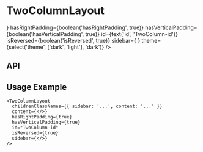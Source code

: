 
<Meta
  title="Components/TwoColumnLayout"
  component={TwoColumnLayout}
  decorators={[withKnobs]}
/>

# TwoColumnLayout

<Preview>
  <Story name="Base component">
    <TwoColumnLayout
      childrenClassNames={{ sidebar: 'sidebar', content: 'content' }}
      content={
        <>
          <BodyCopy
            copy="Parsley Seed Cream. [The Paris Review](http://theparisreview.org) Intensely soothing, nourishing and hydrating, this elegant formulation contains a potent blend of botanicals that offer fortification of the highest order against free radicals."
            heading="Heading hasRightPadding isReversed Content Column nourishing and hydrating"
            id="Anti-Oxidant"
            theme={select('theme', ['dark', 'light'], 'dark')}
          />
          <TwoColumnList
            leftColumn={TwoColumnListFixture.leftColumn}
            rightColumn={TwoColumnListFixture.rightColumn}
            theme={select('theme', ['dark', 'light'], 'dark')}
          />
        </>
      }
      hasRightPadding={boolean('hasRightPadding', true)}
      hasVerticalPadding={boolean('hasVerticalPadding', true)}
      id={text('id', 'TwoColumn-id')}
      isReversed={boolean('isReversed', true)}
      sidebar={
        <BodyCopy
          copy="Parsley Seed Cream. [The Paris Review](http://theparisreview.org) Intensely soothing, nourishing and hydrating, this elegant formulation contains a potent blend of botanicals that offer fortification of the highest order against free radicals."
          cta={{
            id: 'button-id',
            text: 'Read more',
            url: 'http://aesop.com',
            openInANewWindow: true,
            style: 'Internal Button Link',
          }}
          eyebrow="Recommended Nearby"
          hasSerifFontHeading={true}
          heading="Heading hasRightPadding isReversed Sidebar Column"
          id="Anti-Oxidant"
          subHeading="Active Nutrients"
          theme={select('theme', ['dark', 'light'], 'dark')}
        />
      }
      theme={select('theme', ['dark', 'light'], 'dark')}
    />
  </Story>
</Preview>

## API

<Props of={TwoColumnLayout} />

## Usage Example

```
<TwoColumnLayout
  childrenClassNames={{ sidebar: '...', content: '...' }}
  content={</>}
  hasRightPadding={true}
  hasVerticalPadding={true}
  id="TwoColumn-id"
  isReversed={true}
  sidebar={</>}
/>
```

